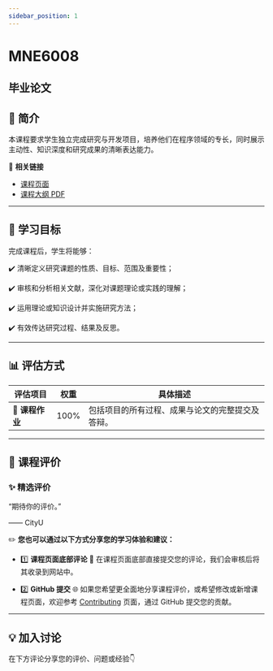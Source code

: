 ```yaml
---
sidebar_position: 1
---
```


# MNE6008
## 毕业论文

## **📘 简介**
本课程要求学生独立完成研究与开发项目，培养他们在程序领域的专长，同时展示主动性、知识深度和研究成果的清晰表达能力。

🔗 **相关链接**
- [课程页面](https://www.cityu.edu.hk/catalogue/pg/202526/course/MNE6008.htm)
- [课程大纲 PDF](https://www.cityu.edu.hk/catalogue/pg/202526/course/MNE6008.pdf)

---

## **🎯 学习目标**

完成课程后，学生将能够：

✔️ 清晰定义研究课题的性质、目标、范围及重要性；

✔️ 审核和分析相关文献，深化对课题理论或实践的理解；

✔️ 运用理论或知识设计并实施研究方法；

✔️ 有效传达研究过程、结果及反思。

---

## **📊 评估方式**

| **评估项目**           | **权重** | **具体描述**                                                                                       |
|-----------------------|---------|---------------------------------------------------------------------------------------------------|
| **📖 课程作业**         | 100%    | 包括项目的所有过程、成果与论文的完整提交及答辩。                                                    |

---

## **💬 课程评价**

### ✨ **精选评价**
<div className={commentStyles.commentBox}>
    <p className={commentStyles.commentText}>
        “期待你的评价。”
    </p>
    <p className={commentStyles.commentAuthor}>—— CityU</p>
</div>

✏️ **您也可以通过以下方式分享您的学习体验和建议：**

- 1️⃣ **课程页面底部评论**
💬 在课程页面底部直接提交您的评论，我们会审核后将其收录到网站中。

- 2️⃣ **GitHub 提交**
🌐 如果您希望更全面地分享课程评价，或希望修改或新增课程页面，欢迎参考 [Contributing](/contributing) 页面，通过 GitHub 提交您的贡献。

---

## **💡 加入讨论**

在下方评论分享您的评价、问题或经验👇
<Utterances />